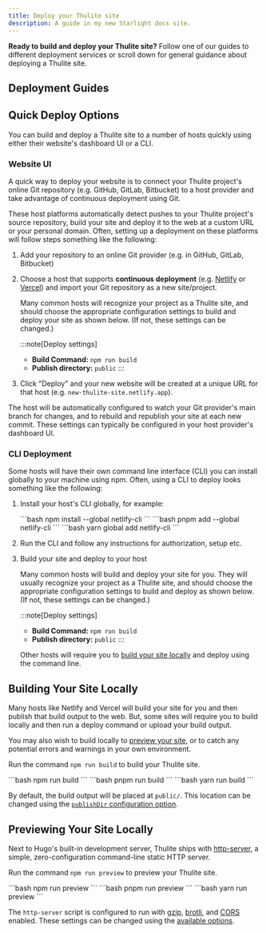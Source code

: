 ```yaml
---
title: Deploy your Thulite site
description: A guide in my new Starlight docs site.
---
```


**Ready to build and deploy your Thulite site?** Follow one of our guides to different deployment services or scroll down for general guidance about deploying a Thulite site.

## Deployment Guides

<DeployGuidesNav />

## Quick Deploy Options

You can build and deploy a Thulite site to a number of hosts quickly using either their website's dashboard UI or a CLI.

### Website UI

A quick way to deploy your website is to connect your Thulite project's online Git repository (e.g. GitHub, GitLab, Bitbucket) to a host provider and take advantage of continuous deployment using Git.

These host platforms automatically detect pushes to your Thulite project's source repository, build your site and deploy it to the web at a custom URL or your personal domain. Often, setting up a deployment on these platforms will follow steps something like the following:

1. Add your repository to an online Git provider (e.g. in GitHub, GitLab, Bitbucket)

2. Choose a host that supports **continuous deployment** (e.g. [Netlify](/guides/deploy/netlify/) or [Vercel](/guides/deploy/vercel/)) and import your Git repository as a new site/project.

    Many common hosts will recognize your project as a Thulite site, and should choose the appropriate configuration settings to build and deploy your site as shown below. (If not, these settings can be changed.)

    :::note[Deploy settings]
    - **Build Command:** `npm run build`
    - **Publish directory:** `public`
    :::

3. Click "Deploy" and your new website will be created at a unique URL for that host (e.g. `new-thulite-site.netlify.app`).

The host will be automatically configured to watch your Git provider's main branch for changes, and to rebuild and republish your site at each new commit. These settings can typically be configured in your host provider's dashboard UI.

### CLI Deployment

Some hosts will have their own command line interface (CLI) you can install globally to your machine using npm. Often, using a CLI to deploy looks something like the following:

1. Install your host's CLI globally, for example:

    <Tabs>
      <TabItem label="npm">
    ```bash
    npm install --global netlify-cli
    ```
      </TabItem>
      <TabItem label="pnpm">
    ```bash
    pnpm add --global netlify-cli
    ```
      </TabItem>
      <TabItem label="Yarn">
    ```bash
    yarn global add netlify-cli
    ```
      </TabItem>
    </Tabs>

2. Run the CLI and follow any instructions for authorization, setup etc.

3. Build your site and deploy to your host

    Many common hosts will build and deploy your site for you. They will usually recognize your project as a Thulite site, and should choose the appropriate configuration settings to build and deploy as shown below. (If not, these settings can be changed.)

    :::note[Deploy settings]
    - **Build Command:** `npm run build`
    - **Publish directory:** `public`
    :::


    Other hosts will require you to [build your site locally](#building-your-site-locally) and deploy using the command line.

## Building Your Site Locally

Many hosts like Netlify and Vercel will build your site for you and then publish that build output to the web. But, some sites will require you to build locally and then run a deploy command or upload your build output.

You may also wish to build locally to [preview your site](#previewing-your-site-locally), or to catch any potential errors and warnings in your own environment.

Run the command `npm run build` to build your Thulite site.

<Tabs>
  <TabItem label="npm">
```bash
npm run build
```
  </TabItem>
  <TabItem label="pnpm">
```bash
pnpm run build
```
  </TabItem>
  <TabItem label="Yarn">
```bash
yarn run build
```
  </TabItem>
</Tabs>

By default, the build output will be placed at `public/`. This location can be changed using the [`publishDir` configuration option](https://gohugo.io/getting-started/configuration/#publishdir).

## Previewing Your Site Locally

Next to Hugo's built-in development server, Thulite ships with [http-server](https://github.com/http-party/http-server), a simple, zero-configuration command-line static HTTP server.

Run the command `npm run preview` to preview your Thulite site.

<Tabs>
  <TabItem label="npm">
```bash
npm run preview
```
  </TabItem>
  <TabItem label="pnpm">
```bash
pnpm run preview
```
  </TabItem>
  <TabItem label="Yarn">
```bash
yarn run preview
```
  </TabItem>
</Tabs>

The `http-server` script is configured to run with [gzip](https://developer.mozilla.org/en-US/docs/Glossary/GZip_compression), [brotli](https://developer.mozilla.org/en-US/docs/Glossary/Brotli_compression), and [CORS](https://developer.mozilla.org/en-US/docs/Web/HTTP/CORS) enabled. These settings can be changed using the [available options](https://github.com/http-party/http-server#available-options).